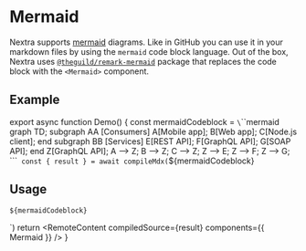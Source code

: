 
# Mermaid

Nextra supports [mermaid](https://mermaid.js.org) diagrams. Like in GitHub you
can use it in your markdown files by using the `mermaid` code block language.
Out of the box, Nextra uses
[`@theguild/remark-mermaid`](https://npmjs.com/package/@theguild/remark-mermaid)
package that replaces the code block with the `<Mermaid>` component.

## Example

<Demo />

export async function Demo() {
  const mermaidCodeblock = `\`\`\`mermaid
graph TD;
subgraph AA [Consumers]
A[Mobile app];
B[Web app];
C[Node.js client];
end
subgraph BB [Services]
E[REST API];
F[GraphQL API];
G[SOAP API];
end
Z[GraphQL API];
A --> Z;
B --> Z;
C --> Z;
Z --> E;
Z --> F;
Z --> G;
\`\`\``
  const { result } = await compileMdx(`${mermaidCodeblock}

## Usage

~~~md filename="Markdown"
${mermaidCodeblock}
~~~
`)
  return <RemoteContent compiledSource={result} components={{ Mermaid }} />
}

